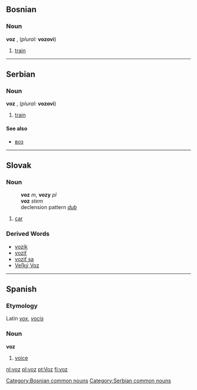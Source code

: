 ==Bosnian==
===Noun===
'''voz''' {{m}} {{s}}, (''plural:'' '''vozovi''')
#[[train]]
[[Category:Bosnian common nouns]]

----

==Serbian==
===Noun===
'''voz''' {{m}} {{s}}, (''plural:'' '''vozovi''')
#[[train]]
====See also====
*[[воз]]
[[Category:Serbian common nouns]]

----

==Slovak==
===Noun===
:'''voz''' ''m'', '''vozy''' ''pl''
:'''voz''' ''stem''
:declension pattern ''[[Slovak declension pattern dub|dub]]''
# [[car]]
=== Derived Words ===
* [[vozík]]
* [[voziť]]
* [[voziť sa]]
* [[Veľký Voz]]

----

==Spanish==
===Etymology===
Latin ''[[vox]]'', ''[[vocis]]''

===Noun===
'''voz''' {{f}}

#[[voice]]

[[nl:voz]]
[[pl:voz]]
[[pt:Voz]]
[[fi:voz]]